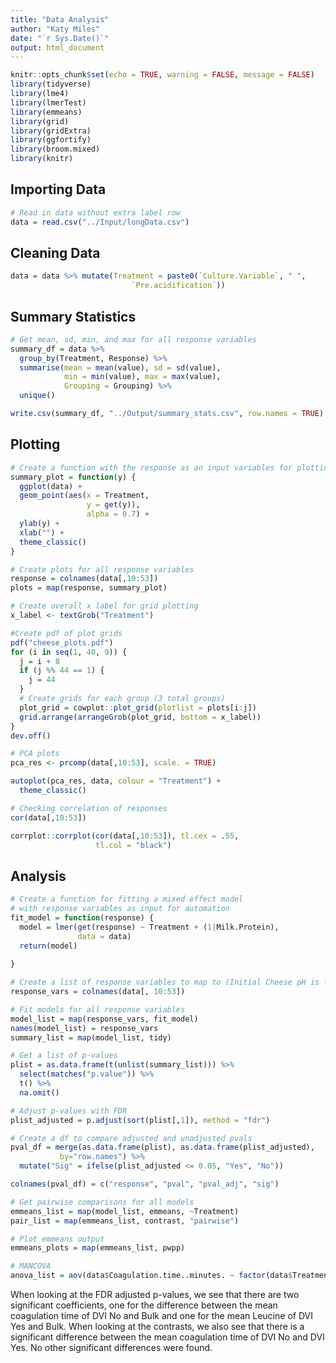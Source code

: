 ```yaml
---
title: "Data Analysis"
author: "Katy Miles"
date: "`r Sys.Date()`"
output: html_document
---
```


```r
knitr::opts_chunk$set(echo = TRUE, warning = FALSE, message = FALSE)
library(tidyverse)
library(lme4)
library(lmerTest)
library(emmeans)
library(grid)
library(gridExtra)
library(ggfortify)
library(broom.mixed)
library(knitr)
```

## Importing Data

```r
# Read in data without extra label row
data = read.csv("../Input/longData.csv")
```

## Cleaning Data

```r
data = data %>% mutate(Treatment = paste0(`Culture.Variable`, " ", 
                           `Pre.acidification`))

```

## Summary Statistics

```r
# Get mean, sd, min, and max for all response variables
summary_df = data %>%
  group_by(Treatment, Response) %>%
  summarise(mean = mean(value), sd = sd(value),
            min = min(value), max = max(value), 
            Grouping = Grouping) %>%
  unique()

write.csv(summary_df, "../Output/summary_stats.csv", row.names = TRUE)
```

## Plotting

```r
# Create a function with the response as an input variables for plotting
summary_plot = function(y) {
  ggplot(data) + 
  geom_point(aes(x = Treatment, 
                 y = get(y)),
                 alpha = 0.7) +
  ylab(y) +
  xlab("") + 
  theme_classic() 
}

# Create plots for all response variables
response = colnames(data[,10:53])
plots = map(response, summary_plot)

# Create overall x label for grid plotting
x_label <- textGrob("Treatment")

#Create pdf of plot grids
pdf("cheese_plots.pdf")
for (i in seq(1, 40, 9)) {
  j = i + 8
  if (j %% 44 == 1) {
    j = 44
  }
  # Create grids for each group (3 total groups)
  plot_grid = cowplot::plot_grid(plotlist = plots[i:j])
  grid.arrange(arrangeGrob(plot_grid, bottom = x_label))
}
dev.off()

# PCA plots
pca_res <- prcomp(data[,10:53], scale. = TRUE)

autoplot(pca_res, data, colour = "Treatment") + 
  theme_classic()

# Checking correlation of responses
cor(data[,10:53])

corrplot::corrplot(cor(data[,10:53]), tl.cex = .55, 
                   tl.col = "black")
```

## Analysis

```r
# Create a function for fitting a mixed effect model
# with response variables as input for automation
fit_model = function(response) {
  model = lmer(get(response) ~ Treatment + (1|Milk.Protein),
               data = data)
  return(model)
  
}

# Create a list of response variables to map to (Initial Cheese pH is first response)
response_vars = colnames(data[, 10:53])

# Fit models for all response variables
model_list = map(response_vars, fit_model)
names(model_list) = response_vars
summary_list = map(model_list, tidy)

# Get a list of p-values
plist = as.data.frame(t(unlist(summary_list))) %>%
  select(matches("p.value")) %>%
  t() %>%
  na.omit()

# Adjust p-values with FDR
plist_adjusted = p.adjust(sort(plist[,1]), method = "fdr")

# Create a df to compare adjusted and unadjusted pvals
pval_df = merge(as.data.frame(plist), as.data.frame(plist_adjusted),
           by="row.names") %>%
  mutate("Sig" = ifelse(plist_adjusted <= 0.05, "Yes", "No"))

colnames(pval_df) = c("response", "pval", "pval_adj", "sig")

# Get pairwise comparisons for all models
emmeans_list = map(model_list, emmeans, ~Treatment)
pair_list = map(emmeans_list, contrast, "pairwise")

# Plot emmeans output
emmeans_plots = map(emmeans_list, pwpp)

# MANCOVA
anova_list = aov(data$Coagulation.time..minutes. ~ factor(data$Treatment) + factor(data$Milk.Protein))
```

When looking at the FDR adjusted p-values, we see that there are two significant coefficients, one for the difference between the mean coagulation time of DVI No and Bulk and one for the mean Leucine of DVI Yes and Bulk. When looking at the contrasts, we also see that there is a significant difference between the mean coagulation time of DVI No and DVI Yes. No other significant differences were found.
